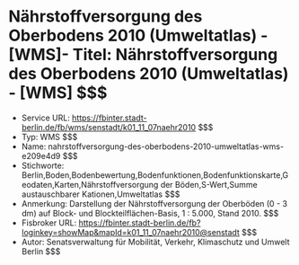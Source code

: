 # Nährstoffversorgung des Oberbodens 2010 (Umweltatlas) - [WMS]- Titel: Nährstoffversorgung des Oberbodens 2010 (Umweltatlas) - [WMS] $$$
- Service URL: https://fbinter.stadt-berlin.de/fb/wms/senstadt/k01_11_07naehr2010 $$$
- Typ: WMS $$$
- Name: nahrstoffversorgung-des-oberbodens-2010-umweltatlas-wms-e209e4d9 $$$
- Stichworte: Berlin,Boden,Bodenbewertung,Bodenfunktionen,Bodenfunktionskarte,Geodaten,Karten,Nährstoffversorgung der Böden,S-Wert,Summe austauschbarer Kationen,Umweltatlas $$$
- Anmerkung: Darstellung der Nährstoffversorgung der Oberböden (0 - 3 dm) auf Block- und Blockteilflächen-Basis, 1 : 5.000, Stand 2010. $$$
- Fisbroker URL: https://fbinter.stadt-berlin.de/fb?loginkey=showMap&mapId=k01_11_07naehr2010@senstadt $$$
- Autor: Senatsverwaltung für Mobilität, Verkehr, Klimaschutz und Umwelt Berlin $$$
